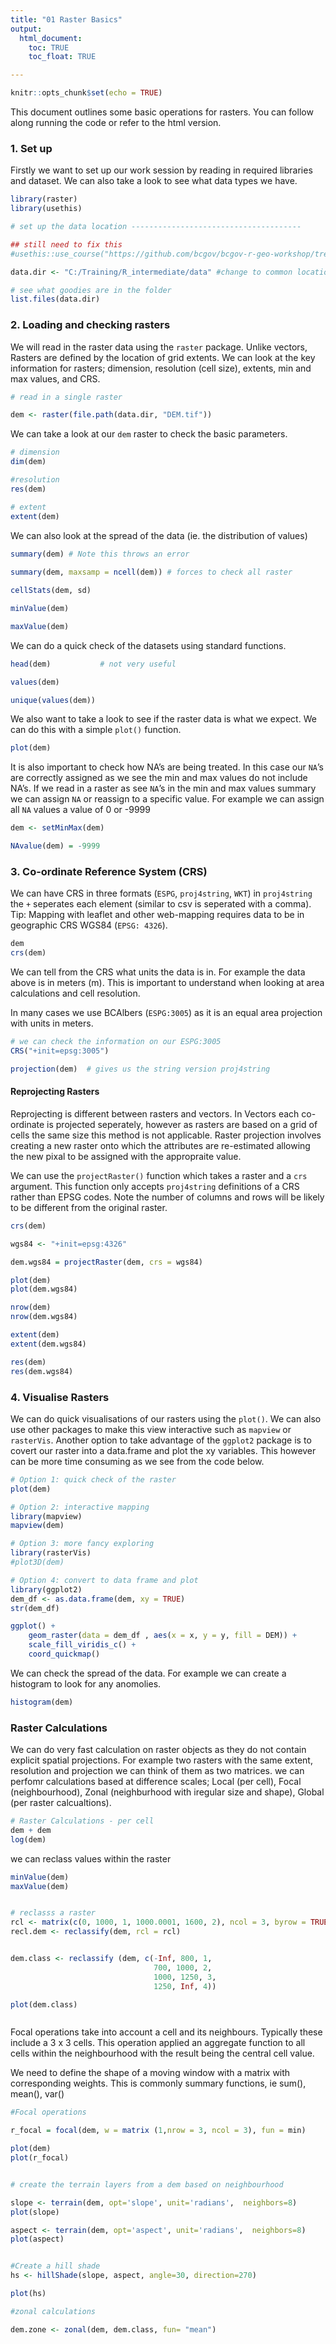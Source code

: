 ```yaml
---
title: "01 Raster Basics"
output: 
  html_document:
    toc: TRUE
    toc_float: TRUE

---
```

<!--
Copyright 2019 Province of British Columbia

Licensed under the Apache License, Version 2.0 (the "License");
you may not use this file except in compliance with the License.
You may obtain a copy of the License at

http://www.apache.org/licenses/LICENSE-2.0

Unless required by applicable law or agreed to in writing, software distributed under the License is distributed on an "AS IS" BASIS,
WITHOUT WARRANTIES OR CONDITIONS OF ANY KIND, either express or implied.
See the License for the specific language governing permissions and limitations under the License.
-->


```r
knitr::opts_chunk$set(echo = TRUE)
```

This document outlines some basic operations for rasters. You can follow along running the code or refer to the html version. 


### 1. Set up 
Firstly we want to set up our work session by reading in required libraries and dataset. We can also take a look to see what data types we have.  

```r

library(raster)
library(usethis)

# set up the data location --------------------------------------

## still need to fix this 
#usethis::use_course("https://github.com/bcgov/bcgov-r-geo-workshop/tree/master/data/20191106_Day_2_PM_Raster/data1.zip") 

data.dir <- "C:/Training/R_intermediate/data" #change to common location

# see what goodies are in the folder 
list.files(data.dir)

```

### 2. Loading and checking rasters 

We will read in the raster data using the `raster` package. Unlike vectors, Rasters are defined by the location of grid extents. We can look at the key information for rasters; dimension, resolution (cell size), extents, min and max values, and CRS. 

```r
# read in a single raster 

dem <- raster(file.path(data.dir, "DEM.tif"))

```

We can take a look at our `dem` raster to check the basic parameters.

```r
# dimension 
dim(dem)

#resolution 
res(dem)

# extent
extent(dem)

```

We can also look at the spread of the data (ie. the distribution of values)

```r
summary(dem) # Note this throws an error 
 
summary(dem, maxsamp = ncell(dem)) # forces to check all raster 

cellStats(dem, sd)

minValue(dem)

maxValue(dem)

```

We can do a quick check of the datasets using standard functions. 

```r
head(dem)           # not very useful

values(dem)

unique(values(dem))

```

We also want to take a look to see if the raster data is what we expect. We can do this with a simple `plot()` function. 

```r
plot(dem)

```

It is also important to check how NA's are being treated. In this case our `NA`'s are correctly assigned as we see the min and max values do not include NA's. If we read in a raster as see `NA`'s in the min and max values summary we can assign `NA` or reassign to a specific value. For example we can assign all `NA` values a value of 0 or -9999


```r
dem <- setMinMax(dem)  

NAvalue(dem) = -9999

```


### 3. Co-ordinate Reference System (CRS)

We can have CRS in three formats (`ESPG`, `proj4string`, `WKT`) in `proj4string` the `+` seperates each element (similar to csv is seperated with a comma). Tip: Mapping with leaflet and other web-mapping requires data to be in geographic CRS WGS84 (`EPSG: 4326`).

```r
dem
crs(dem)

```

We can tell from the CRS what units the data is in. For example the data above is in meters (m). 
This is important to understand when looking at area calculations and cell resolution. 

In many cases we use BCAlbers (`ESPG:3005`) as it is an equal area projection with units in meters. 

```r

# we can check the information on our ESPG:3005
CRS("+init=epsg:3005")

projection(dem)  # gives us the string version proj4string

```


#### Reprojecting Rasters

Reprojecting is different between rasters and vectors. In Vectors each co-ordinate is projected seperately, however as rasters are based on a grid of cells the same size this method is not applicable. Raster projection involves creating a new raster onto which the attributes are re-estimated allowing the new pixal to be assigned with the appropraite value. 

We can use the `projectRaster()` function which takes a raster and a `crs` argument. This function only accepts `proj4string` definitions of a CRS rather than EPSG codes. Note the number of columns and rows will be likely to be different from the original raster. 


```r
crs(dem)

wgs84 <- "+init=epsg:4326"

dem.wgs84 = projectRaster(dem, crs = wgs84)

plot(dem)
plot(dem.wgs84)

nrow(dem)
nrow(dem.wgs84)

extent(dem)
extent(dem.wgs84)

res(dem)
res(dem.wgs84)

```



### 4. Visualise Rasters 

We can do quick visualisations of our rasters using the `plot()`. We can also use other packages to make this view interactive such as `mapview` or `rasterVis`. Another option to take advantage of the `ggplot2` package is to covert our raster into a data.frame and plot the xy variables. This however can be more time consuming as we see from the code below.


```r
# Option 1: quick check of the raster 
plot(dem)

# Option 2: interactive mapping 
library(mapview)
mapview(dem)

# Option 3: more fancy exploring 
library(rasterVis)
#plot3D(dem)

# Option 4: convert to data frame and plot 
library(ggplot2)
dem_df <- as.data.frame(dem, xy = TRUE)
str(dem_df)

ggplot() +
    geom_raster(data = dem_df , aes(x = x, y = y, fill = DEM)) +
    scale_fill_viridis_c() +
    coord_quickmap()

```

We can check the spread of the data. For example we can create a histogram to look for any anomolies.

```r
histogram(dem)


```


### Raster Calculations 

We can do very fast calculation on raster objects as they do not contain explicit spatial projections. For example two rasters with the same extent, resolution and projection we can think of them as two matrices. we can perfomr calculations based at difference scales; Local (per cell), Focal (neighbourhood), Zonal (neighburhood with iregular size and shape), Global (per raster calcualtions). 


```r
# Raster Calculations - per cell 
dem + dem 
log(dem)

```

we can reclass values within the raster 

```r
minValue(dem)
maxValue(dem)


# reclasss a raster 
rcl <- matrix(c(0, 1000, 1, 1000.0001, 1600, 2), ncol = 3, byrow = TRUE)
recl.dem <- reclassify(dem, rcl = rcl)


dem.class <- reclassify (dem, c(-Inf, 800, 1,
                                700, 1000, 2, 
                                1000, 1250, 3, 
                                1250, Inf, 4))

plot(dem.class)



```


Focal operations take into account a cell and its neighbours. Typically these include a 3 x 3 cells. This operation applied an aggregate function to all cells within the neighbourhood with the result being the central cell value. 

We need to define the shape of a moving window with a matrix with corresponding weights. This is commonly summary functions, ie sum(), mean(), var()

```r

#Focal operations

r_focal = focal(dem, w = matrix (1,nrow = 3, ncol = 3), fun = min)

plot(dem)
plot(r_focal)


# create the terrain layers from a dem based on neighbourhood

slope <- terrain(dem, opt='slope', unit='radians',  neighbors=8)
plot(slope)

aspect <- terrain(dem, opt='aspect', unit='radians',  neighbors=8)
plot(aspect)


#Create a hill shade 
hs <- hillShade(slope, aspect, angle=30, direction=270)

plot(hs)

```


```r
#zonal calculations 

dem.zone <- zonal(dem, dem.class, fun= "mean")

```

